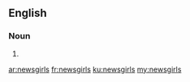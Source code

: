 ==English==

===Noun===
{{head|en|noun plural form}}

# {{plural of|newsgirl|lang=en}}

[[ar:newsgirls]]
[[fr:newsgirls]]
[[ku:newsgirls]]
[[my:newsgirls]]